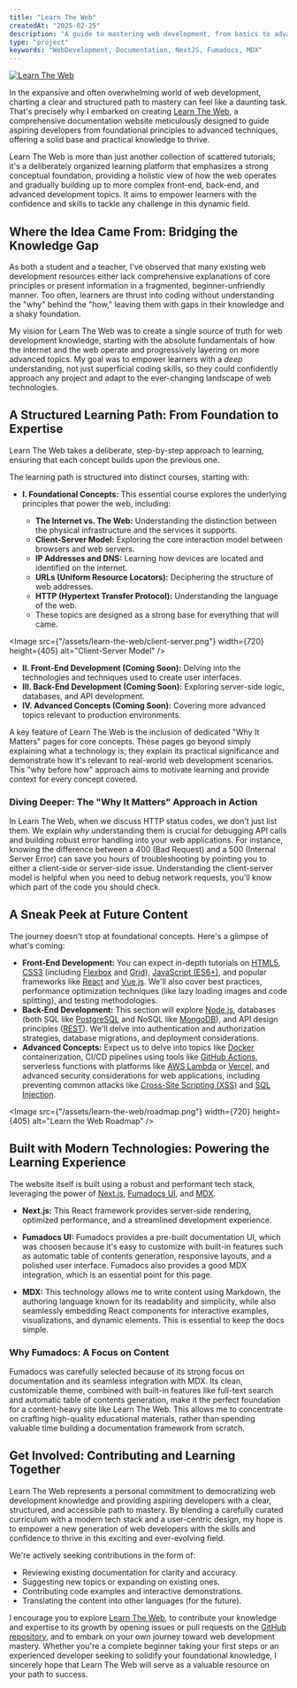 ```yaml
---
title: "Learn The Web"
createdAt: "2025-02-25"
description: "A guide to mastering web development, from basics to advanced."
type: "project"
keywords: "WebDevelopment, Documentation, NextJS, Fumadocs, MDX"
---
```


<a href="https://github.com/r4ultv/learn-the-web" target="_blank">
  <Image
    src={"/assets/learn-the-web/og-image.png"}
    width={720}
    height={405}
    alt="Learn The Web"
    priority
  />
</a>

In the expansive and often overwhelming world of web development, charting a clear and structured path to mastery can feel like a daunting task.
That's precisely why I embarked on creating [Learn The Web](https://learn-the-web.vercel.app), a comprehensive documentation website meticulously designed to guide aspiring developers from foundational principles to advanced techniques, offering a solid base and practical knowledge to thrive.

Learn The Web is more than just another collection of scattered tutorials; it's a deliberately organized learning platform that emphasizes a strong conceptual foundation, providing a holistic view of how the web operates and gradually building up to more complex front-end, back-end, and advanced development topics.
It aims to empower learners with the confidence and skills to tackle any challenge in this dynamic field.

## Where the Idea Came From: Bridging the Knowledge Gap

As both a student and a teacher, I've observed that many existing web development resources either lack comprehensive explanations of core principles or present information in a fragmented, beginner-unfriendly manner.
Too often, learners are thrust into coding without understanding the "why" behind the "how," leaving them with gaps in their knowledge and a shaky foundation.

My vision for Learn The Web was to create a single source of truth for web development knowledge, starting with the absolute fundamentals of how the internet and the web operate and progressively layering on more advanced topics.
My goal was to empower learners with a _deep_ understanding, not just superficial coding skills, so they could confidently approach any project and adapt to the ever-changing landscape of web technologies.

## A Structured Learning Path: From Foundation to Expertise

Learn The Web takes a deliberate, step-by-step approach to learning, ensuring that each concept builds upon the previous one.

The learning path is structured into distinct courses, starting with:

- **I. Foundational Concepts:** This essential course explores the underlying principles that power the web, including:

  - **The Internet vs. The Web:** Understanding the distinction between the physical infrastructure and the services it supports.
  - **Client-Server Model:** Exploring the core interaction model between browsers and web servers.
  - **IP Addresses and DNS:** Learning how devices are located and identified on the internet.
  - **URLs (Uniform Resource Locators):** Deciphering the structure of web addresses.
  - **HTTP (Hypertext Transfer Protocol):** Understanding the language of the web.
  - These topics are designed as a strong base for everything that will came.

<Image
  src={"/assets/learn-the-web/client-server.png"}
  width={720}
  height={405}
  alt="Client-Server Model"
/>

- **II. Front-End Development (Coming Soon):** Delving into the technologies and techniques used to create user interfaces.
- **III. Back-End Development (Coming Soon):** Exploring server-side logic, databases, and API development.
- **IV. Advanced Concepts (Coming Soon):** Covering more advanced topics relevant to production environments.

A key feature of Learn The Web is the inclusion of dedicated "Why It Matters" pages for core concepts.
These pages go beyond simply explaining what a technology is; they explain its practical significance and demonstrate how it's relevant to real-world web development scenarios.
This "why before how" approach aims to motivate learning and provide context for every concept covered.

### Diving Deeper: The "Why It Matters" Approach in Action

In Learn The Web, when we discuss HTTP status codes, we don't just list them.
We explain _why_ understanding them is crucial for debugging API calls and building robust error handling into your web applications.
For instance, knowing the difference between a 400 (Bad Request) and a 500 (Internal Server Error) can save you hours of troubleshooting by pointing you to either a client-side or server-side issue.
Understanding the client-server model is helpful when you need to debug network requests, you'll know which part of the code you should check.

## A Sneak Peek at Future Content

The journey doesn't stop at foundational concepts.
Here's a glimpse of what's coming:

- **Front-End Development:** You can expect in-depth tutorials on [HTML5](https://developer.mozilla.org/en-US/docs/Web/HTML), [CSS3](https://developer.mozilla.org/en-US/docs/Web/CSS) (including [Flexbox](https://developer.mozilla.org/en-US/docs/Web/CSS/CSS_Flexible_Box_Layout) and [Grid](https://developer.mozilla.org/en-US/docs/Web/CSS/CSS_Grid_Layout)), [JavaScript (ES6+)](https://developer.mozilla.org/en-US/docs/Web/JavaScript), and popular frameworks like [React](https://react.dev/) and [Vue.js](https://vuejs.org/).
  We'll also cover best practices, performance optimization techniques (like lazy loading images and code splitting), and testing methodologies.
- **Back-End Development:** This section will explore [Node.js](https://nodejs.org/en), databases (both SQL like [PostgreSQL](https://www.postgresql.org/) and NoSQL like [MongoDB](https://www.mongodb.com/)), and API design principles ([REST](https://restfulapi.net/)).
  We'll delve into authentication and authorization strategies, database migrations, and deployment considerations.
- **Advanced Concepts:** Expect us to delve into topics like [Docker](https://www.docker.com/) containerization, CI/CD pipelines using tools like [GitHub Actions](https://github.com/features/actions), serverless functions with platforms like [AWS Lambda](https://aws.amazon.com/lambda/) or [Vercel](https://vercel.com/), and advanced security considerations for web applications, including preventing common attacks like [Cross-Site Scripting (XSS)](https://owasp.org/www-community/attacks/xss/) and [SQL Injection](https://owasp.org/www-community/attacks/SQL_Injection).

<Image
  src={"/assets/learn-the-web/roadmap.png"}
  width={720}
  height={405}
  alt="Learn the Web Roadmap"
/>

## Built with Modern Technologies: Powering the Learning Experience

The website itself is built using a robust and performant tech stack, leveraging the power of [Next.js](https://nextjs.org/), [Fumadocs UI](https://fumadocs.vercel.app/), and [MDX](https://mdxjs.com/).

- **Next.js:** This React framework provides server-side rendering, optimized performance, and a streamlined development experience.

- **Fumadocs UI:** Fumadocs provides a pre-built documentation UI, which was choosen because it's easy to customize with built-in features such as automatic table of contents generation, responsive layouts, and a polished user interface.
  Fumadocs also provides a good MDX integration, which is an essential point for this page.

- **MDX:** This technology allows me to write content using Markdown, the authoring language known for its readability and simplicity, while also seamlessly embedding React components for interactive examples, visualizations, and dynamic elements.
  This is essential to keep the docs simple.

### Why Fumadocs: A Focus on Content

Fumadocs was carefully selected because of its strong focus on documentation and its seamless integration with MDX.
Its clean, customizable theme, combined with built-in features like full-text search and automatic table of contents generation, make it the perfect foundation for a content-heavy site like Learn The Web.
This allows me to concentrate on crafting high-quality educational materials, rather than spending valuable time building a documentation framework from scratch.

## Get Involved: Contributing and Learning Together

Learn The Web represents a personal commitment to democratizing web development knowledge and providing aspiring developers with a clear, structured, and accessible path to mastery.
By blending a carefully curated curriculum with a modern tech stack and a user-centric design, my hope is to empower a new generation of web developers with the skills and confidence to thrive in this exciting and ever-evolving field.

We're actively seeking contributions in the form of:

- Reviewing existing documentation for clarity and accuracy.
- Suggesting new topics or expanding on existing ones.
- Contributing code examples and interactive demonstrations.
- Translating the content into other languages (for the future).

I encourage you to explore [Learn The Web](https://learn-the-web.vercel.app), to contribute your knowledge and expertise to its growth by opening issues or pull requests on the [GitHub repository](https://github.com/r4ultv/learn-the-web), and to embark on your own journey toward web development mastery.
Whether you're a complete beginner taking your first steps or an experienced developer seeking to solidify your foundational knowledge, I sincerely hope that Learn The Web will serve as a valuable resource on your path to success.
